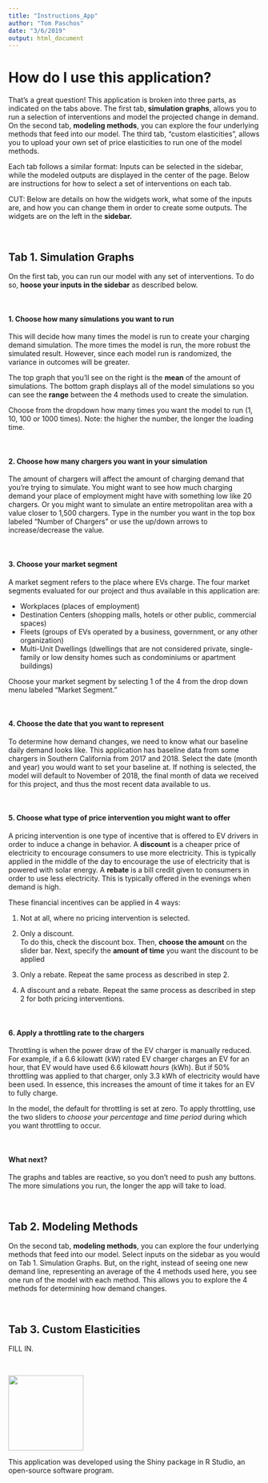 ```yaml
---
title: "Instructions_App"
author: "Tom Paschos"
date: "3/6/2019"
output: html_document
---
```


# How do I use this application?

That's a great question! This application is broken into three parts, as indicated on the tabs above. The first tab, **simulation graphs**, allows you to run a selection of interventions and model the projected change in demand. On the second tab, **modeling methods**, you can explore the four underlying methods that feed into our model. The third tab, "custom elasticities", allows you to upload your own set of price elasticities to run one of the model methods. 

Each tab follows a similar format: Inputs can be selected in the sidebar, while the modeled outputs are displayed in the center of the page. Below are instructions for how to select a set of interventions on each tab. 

CUT: Below are details on how the widgets work, what some of the inputs are, and how you can change them in order to create some outputs. The widgets are on the left in the **sidebar.**

&nbsp;

## Tab 1. Simulation Graphs

On the first tab, you can run our model with any set of interventions. To do so, **hoose your inputs in the sidebar** as described below. 

&nbsp;

#### **1. Choose how many simulations you want to run**

This will decide how many times the model is run to create your charging demand simulation. The more times the model is run, the more robust the simulated result. However, since each model run is randomized, the variance in outcomes will be greater.

The top graph that you'll see on the right is the **mean** of the amount of simulations. The bottom graph displays all of the model simulations so you can see the **range** between the 4 methods used to create the simulation.

Choose from the dropdown how many times you want the model to run (1, 10, 100 or 1000 times). Note: the higher the number, the longer the loading time.

&nbsp;
&nbsp;

#### **2. Choose how many chargers you want in your simulation**

The amount of chargers will affect the amount of charging demand that you're trying to simulate. You might want to see how much charging demand your place of employment might have with something low like 20 chargers. Or you might want to simulate an entire metropolitan area with a value closer to 1,500 chargers. Type in the number you want in the top box labeled "Number of Chargers" or use the up/down arrows to increase/decrease the value.

&nbsp;
&nbsp;

#### **3. Choose your market segment**

A market segment refers to the place where EVs charge. The four market segments evaluated for our project and thus available in this application are:

- Workplaces (places of employment)
- Destination Centers (shopping malls, hotels or other public, commercial spaces)
- Fleets (groups of EVs operated by a business, government, or any other organization)
- Multi-Unit Dwellings (dwellings that are not considered private, single-family or low density homes such as condominiums or apartment buildings)

Choose your market segment by selecting 1 of the 4 from the drop down menu labeled "Market Segment."

&nbsp;
&nbsp;

#### **4. Choose the date that you want to represent**

To determine how demand changes, we need to know what our baseline daily demand looks like. This application has baseline data from some chargers in Southern California from 2017 and 2018. Select the date (month and year) you would want to set your baseline at. If nothing is selected, the model will default to November of 2018, the final month of data we received for this project, and thus the most recent data available to us. 

&nbsp;
&nbsp;

#### **5. Choose what type of price intervention you might want to offer**

A pricing intervention is one type of incentive that is offered to EV drivers in order to induce a change in behavior.  A **discount** is a cheaper price of electricity to encourage consumers to use more electricity. This is typically applied in the middle of the day to encourage the use of electricity that is powered with solar energy.  A **rebate** is a bill credit given to consumers in order to use less electricity. This is typically offered in the evenings when demand is high.

These financial incentives can be applied in 4 ways:

1) Not at all, where no pricing intervention is selected.  

2) Only a discount.  
To do this, check the discount box. Then, **choose the amount** on the slider bar. Next, specify the **amount of time** you want the discount to be applied

3) Only a rebate.
Repeat the same process as described in step 2.

4) A discount and a rebate.
Repeat the same process as described in step 2 for both pricing interventions.

&nbsp;
&nbsp;

#### **6. Apply a throttling rate to the chargers**

Throttling is when the power draw of the EV charger is manually reduced. For example, if a 6.6 kilowatt (kW) rated EV charger charges an EV for an hour, that EV would have used 6.6 kilowatt *hours* (kWh). But if 50% throttling was applied to that charger, only 3.3 kWh of electricity would have been used. In essence, this increases the amount of time it takes for an EV to fully charge.

In the model, the default for throttling is set at zero. To apply throttling, use the two sliders to *choose your percentage* and *time period* during which you want throttling to occur.

&nbsp;
&nbsp;

#### **What next?**

The graphs and tables are reactive, so you don't need to push any buttons. The more simulations you run, the longer the app will take to load.

&nbsp;
&nbsp;

## Tab 2. Modeling Methods
On the second tab, **modeling methods**, you can explore the four underlying methods that feed into our model. Select inputs on the sidebar as you would on Tab 1. Simulation Graphs. But, on the right, instead of seeing one new demand line, representing an average of the 4 methods used here, you see one run of the model with each method. This allows you to explore the 4 methods for determining how demand changes. 

&nbsp;
&nbsp;

## Tab 3. Custom Elasticities

FILL IN. 

&nbsp;
&nbsp;

<img src="RStudio_Shiny.png" width="150">

This application was developed using the Shiny package in R Studio, an open-source software program.


